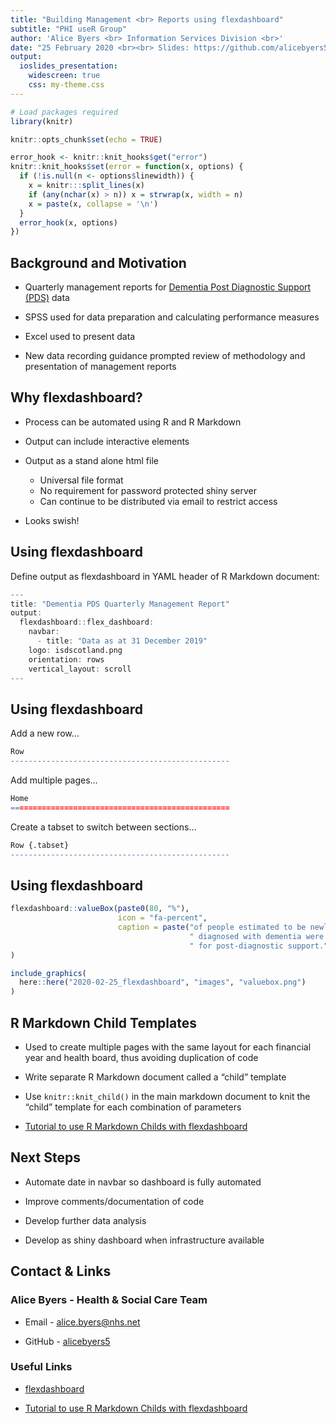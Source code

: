 ```yaml
---
title: "Building Management <br> Reports using flexdashboard"
subtitle: "PHI useR Group"
author: 'Alice Byers <br> Information Services Division <br>'
date: "25 February 2020 <br><br> Slides: https://github.com/alicebyers5/presentations/2020-02-25_flexdashboard"
output:
  ioslides_presentation:
    widescreen: true
    css: my-theme.css
---
```


```r
# Load packages required
library(knitr)

knitr::opts_chunk$set(echo = TRUE)

error_hook <- knitr::knit_hooks$get("error")
knitr::knit_hooks$set(error = function(x, options) {
  if (!is.null(n <- options$linewidth)) {
    x = knitr:::split_lines(x)
    if (any(nchar(x) > n)) x = strwrap(x, width = n)
    x = paste(x, collapse = '\n')
  }
  error_hook(x, options)
})
```


## Background and Motivation

- Quarterly management reports for [Dementia Post Diagnostic Support (PDS)](https://www.isdscotland.org/Health-Topics/Mental-Health/Dementia-Post-diagnostic-Support/) data

- SPSS used for data preparation and calculating performance measures

- Excel used to present data

- New data recording guidance prompted review of methodology and presentation of management reports


## Why flexdashboard?

- Process can be automated using R and R Markdown

- Output can include interactive elements

- Output as a stand alone html file

    - Universal file format
    - No requirement for password protected shiny server
    - Can continue to be distributed via email to restrict access

- Looks swish!


## Using flexdashboard

Define output as flexdashboard in YAML header of R Markdown document:

```r
---
title: "Dementia PDS Quarterly Management Report"
output: 
  flexdashboard::flex_dashboard:
    navbar:
      - title: "Data as at 31 December 2019"
    logo: isdscotland.png
    orientation: rows
    vertical_layout: scroll
---
```


## Using flexdashboard

Add a new row...

```r
Row
-------------------------------------------------
```

Add multiple pages...

```r
Home
=================================================
```

Create a tabset to switch between sections...
  
```r
Row {.tabset}
-------------------------------------------------
```


## Using flexdashboard

```r
flexdashboard::valueBox(paste0(80, "%"), 
                        icon = "fa-percent",
                        caption = paste("of people estimated to be newly",
                                        " diagnosed with dementia were referred",
                                        " for post-diagnostic support.")
)
```

```r
include_graphics(
  here::here("2020-02-25_flexdashboard", "images", "valuebox.png")
)
```


## R Markdown Child Templates

- Used to create multiple pages with the same layout for each financial year and health board, thus avoiding duplication of code

- Write separate R Markdown document called a "child" template

- Use `knitr::knit_child()` in the main markdown document to knit the "child" template for each combination of parameters

- [Tutorial to use R Markdown Childs with flexdashboard](https://somtom.github.io/post/using-dynamically-rendered-r-markdown-childs-for-reports/)


## Next Steps

- Automate date in navbar so dashboard is fully automated

- Improve comments/documentation of code

- Develop further data analysis

- Develop as shiny dashboard when infrastructure available


## Contact & Links

### Alice Byers - Health & Social Care Team

- Email - [alice.byers@nhs.net](mailto:alice.byers@nhs.net)

- GitHub - [alicebyers5](https://github.com/alicebyers5)


### Useful Links

- [flexdashboard](https://rmarkdown.rstudio.com/flexdashboard/index.html)

- [Tutorial to use R Markdown Childs with flexdashboard](https://somtom.github.io/post/using-dynamically-rendered-r-markdown-childs-for-reports/)

